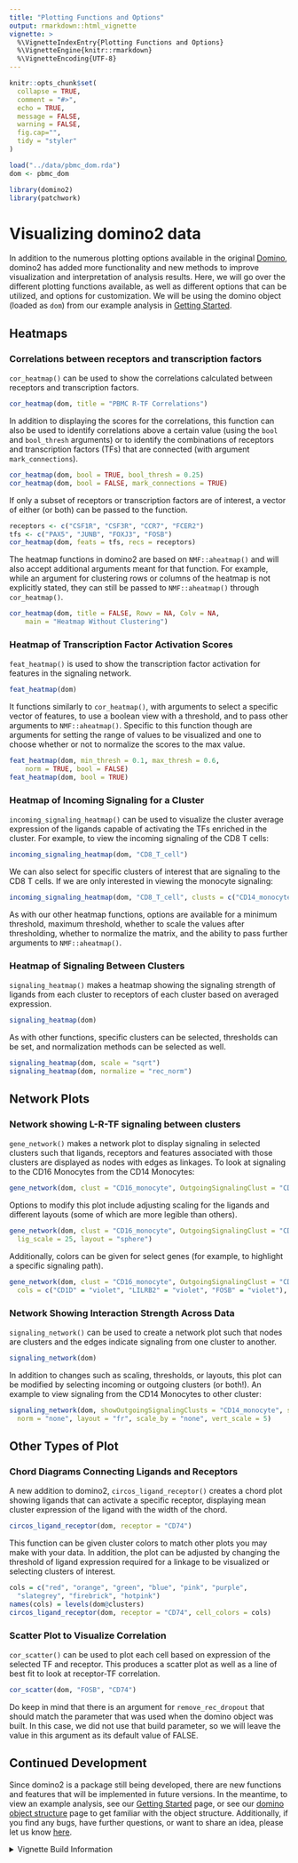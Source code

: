 ```yaml
---
title: "Plotting Functions and Options"
output: rmarkdown::html_vignette
vignette: >
  %\VignetteIndexEntry{Plotting Functions and Options}
  %\VignetteEngine{knitr::rmarkdown}
  %\VignetteEncoding{UTF-8}
---
```


```r
knitr::opts_chunk$set(
  collapse = TRUE,
  comment = "#>",
  echo = TRUE,
  message = FALSE,
  warning = FALSE,
  fig.cap="",
  tidy = "styler"
)

load("../data/pbmc_dom.rda")
dom <- pbmc_dom
```

```r
library(domino2)
library(patchwork)
```

# Visualizing domino2 data
In addition to the numerous plotting options available in the original [Domino](https://github.com/Elisseeff-Lab/domino), domino2 has added more functionality and new methods to improve visualization and interpretation of analysis results. Here, we will go over the different plotting functions available, as well as different options that can be utilized, and options for customization. We will be using the domino object (loaded as `dom`) from our example analysis in [Getting Started](vignette("domino2")).

## Heatmaps

### Correlations between receptors and transcription factors

`cor_heatmap()` can be used to show the correlations calculated between receptors and transcription factors.
```r
cor_heatmap(dom, title = "PBMC R-TF Correlations")
```

In addition to displaying the scores for the correlations, this function can also be used to identify correlations above a certain value (using the `bool` and `bool_thresh` arguments) or to identify the combinations of receptors and transcription factors (TFs) that are connected (with argument `mark_connections`).

```r
cor_heatmap(dom, bool = TRUE, bool_thresh = 0.25)
cor_heatmap(dom, bool = FALSE, mark_connections = TRUE)
```

If only a subset of receptors or transcription factors are of interest, a vector of either (or both) can be passed to the function.
```r
receptors <- c("CSF1R", "CSF3R", "CCR7", "FCER2")
tfs <- c("PAX5", "JUNB", "FOXJ3", "FOSB")
cor_heatmap(dom, feats = tfs, recs = receptors)
```

The heatmap functions in domino2 are based on `NMF::aheatmap()` and will also accept additional arguments meant for that function. For example, while an argument for clustering rows or columns of the heatmap is not explicitly stated, they can still be passed to `NMF::aheatmap()` through `cor_heatmap()`.
```r
cor_heatmap(dom, title = FALSE, Rowv = NA, Colv = NA,
    main = "Heatmap Without Clustering")
```

### Heatmap of Transcription Factor Activation Scores

`feat_heatmap()` is used to show the transcription factor activation for features in the signaling network. 
```r
feat_heatmap(dom)
```

It functions similarly to `cor_heatmap()`, with arguments to select a specific vector of features, to use a boolean view with a threshold, and to pass other arguments to `NMF::aheatmap()`. Specific to this function though are arguments for setting the range of values to be visualized and one to choose whether or not to normalize the scores to the max value.
```r
feat_heatmap(dom, min_thresh = 0.1, max_thresh = 0.6, 
    norm = TRUE, bool = FALSE)
feat_heatmap(dom, bool = TRUE)
```

### Heatmap of Incoming Signaling for a Cluster
`incoming_signaling_heatmap()` can be used to visualize the cluster average expression of the ligands capable of activating the TFs enriched in the cluster. For example, to view the incoming signaling of the CD8  T cells:
```r
incoming_signaling_heatmap(dom, "CD8_T_cell")
```

We can also select for specific clusters of interest that are signaling to the CD8 T cells. If we are only interested in viewing the monocyte signaling:
```r
incoming_signaling_heatmap(dom, "CD8_T_cell", clusts = c("CD14_monocyte", "CD16_monocyte"))
```

As with our other heatmap functions, options are available for a minimum threshold, maximum threshold, whether to scale the values after thresholding, whether to normalize the matrix, and the ability to pass further arguments to `NMF::aheatmap()`.

### Heatmap of Signaling Between Clusters
`signaling_heatmap()` makes a heatmap showing the signaling strength of ligands from each cluster to receptors of each cluster based on averaged expression.

```r
signaling_heatmap(dom)
```

As with other functions, specific clusters can be selected, thresholds can be set, and normalization methods can be selected as well.

```r
signaling_heatmap(dom, scale = "sqrt")
signaling_heatmap(dom, normalize = "rec_norm")
```

## Network Plots

### Network showing L-R-TF signaling between clusters
`gene_network()` makes a network plot to display signaling in selected clusters such that ligands, receptors and features associated with those clusters are displayed as nodes with edges as linkages. To look at signaling to the CD16 Monocytes from the CD14 Monocytes:
```r
gene_network(dom, clust = "CD16_monocyte", OutgoingSignalingClust = "CD14_monocyte")
```

Options to modify this plot include adjusting scaling for the ligands and different layouts (some of which are more legible than others).
```r
gene_network(dom, clust = "CD16_monocyte", OutgoingSignalingClust = "CD14_monocyte",
  lig_scale = 25, layout = "sphere")
```

Additionally, colors can be given for select genes (for example, to highlight a specific signaling path).
```r
gene_network(dom, clust = "CD16_monocyte", OutgoingSignalingClust = "CD14_monocyte",
  cols = c("CD1D" = "violet", "LILRB2" = "violet", "FOSB" = "violet"), lig_scale = 10)
```

### Network Showing Interaction Strength Across Data
`signaling_network()` can be used to create a network plot such that nodes are clusters and the edges indicate signaling from one cluster to another.
```r
signaling_network(dom)
```

In addition to changes such as scaling, thresholds, or layouts, this plot can be modified by selecting incoming or outgoing clusters (or both!). An example to view signaling from the CD14 Monocytes to other cluster:
```r
signaling_network(dom, showOutgoingSignalingClusts = "CD14_monocyte", scale = "none",
  norm = "none", layout = "fr", scale_by = "none", vert_scale = 5)
```

## Other Types of Plot

### Chord Diagrams Connecting Ligands and Receptors
A new addition to domino2, `circos_ligand_receptor()` creates a chord plot showing ligands that can activate a specific receptor, displaying mean cluster expression of the ligand with the width of the chord.
```r
circos_ligand_receptor(dom, receptor = "CD74")
```

This function can be given cluster colors to match other plots you may make with your data. In addition, the plot can be adjusted by changing the threshold of ligand expression required for a linkage to be visualized or selecting clusters of interest.
```r
cols = c("red", "orange", "green", "blue", "pink", "purple",
  "slategrey", "firebrick", "hotpink")
names(cols) = levels(dom@clusters)
circos_ligand_receptor(dom, receptor = "CD74", cell_colors = cols)
```

### Scatter Plot to Visualize Correlation
`cor_scatter()` can be used to plot each cell based on expression of the selected TF and receptor. This produces a scatter plot as well as a line of best fit to look at receptor-TF correlation.
```r
cor_scatter(dom, "FOSB", "CD74")
```

Do keep in mind that there is an argument for `remove_rec_dropout` that should match the parameter that was used when the domino object was built. In this case, we did not use that build parameter, so we will leave the value in this argument as its default value of FALSE.

## Continued Development

Since domino2 is a package still being developed, there are new functions and features that will be implemented in future versions. In the meantime, to view an example analysis, see our [Getting Started](vignette("domino2")) page, or see our [domino object structure](vignette("domino_object_vignette")) page to get familiar with the object structure. Additionally, if you find any bugs, have further questions, or want to share an idea, please let us know [here](https://github.com/FertigLab/domino_development/issues).

<details><summary>Vignette Build Information</summary>
Date last built and session information:
```r
Sys.Date()
sessionInfo()
```
</details>